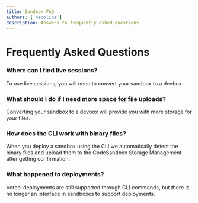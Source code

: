 ```yaml
---
title: Sandbox FAQ
authors: ['necoline']
description: Answers to frequently asked questions.
---
```

# Frequently Asked Questions

### Where can I find live sessions?
To use live sessions, you will need to convert your sandbox to a devbox.

### What should I do if I need more space for file uploads?
Converting your sandbox to a devbox will provide you with more storage for your files.

### How does the CLI work with binary files?
When you deploy a sandbox using the CLI we automatically detect the binary files
and upload them to the CodeSandbox Storage Management after getting
confirmation.

### What happened to deployments?
Vercel deployments are still supported through CLI commands, but there is no longer an interface in sandboxes to support deployments.
